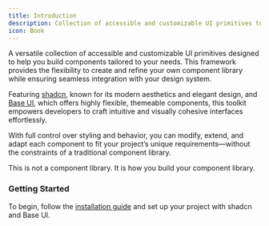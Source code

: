 ```yaml
---
title: Introduction
description: Collection of accessible and customizable UI primitives to build your own components with ease. Featuring shadcn for modern, elegant design and Base UI for highly flexible, themable components.
icon: Book
---
```


A versatile collection of accessible and customizable UI primitives designed to help you build components tailored to your needs. This framework provides the flexibility to create and refine your own component library while ensuring seamless integration with your design system.

Featuring [shadcn](https://ui.shadcn.com/), known for its modern aesthetics and elegant design, and [Base UI](https://base-ui.com/), which offers highly flexible, themeable components, this toolkit empowers developers to craft intuitive and visually cohesive interfaces effortlessly.

With full control over styling and behavior, you can modify, extend, and adapt each component to fit your project’s unique requirements—without the constraints of a traditional component library.

This is not a component library. It is how you build your component library.

### Getting Started

To begin, follow the [installation guide](https:/eo-n.vercel.app/docs/ui/installation) and set up your project with shadcn and Base UI.
